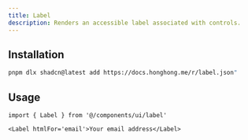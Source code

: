 ```yaml
---
title: Label
description: Renders an accessible label associated with controls.
---
```


<ComponentPreview name='label/label' />

## Installation

```bash
pnpm dlx shadcn@latest add https://docs.honghong.me/r/label.json"
```

## Usage

```tsx
import { Label } from '@/components/ui/label'
```

```tsx
<Label htmlFor='email'>Your email address</Label>
```
